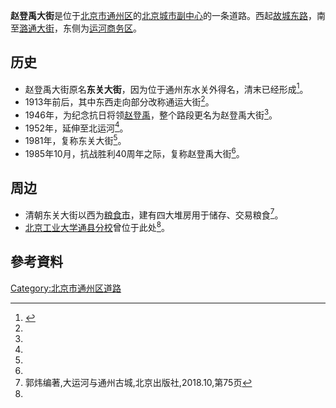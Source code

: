 {{coord|39.9042|N|116.6763577|E|type:landmark|display=title}}
'''赵登禹大街'''是位于[[北京市|北京市]][[通州区_(北京市)|通州区]]的[[北京城市副中心|北京城市副中心]]的一条道路。西起[[故城东路|故城东路]]，南至[[潞通大街|潞通大街]]，东侧为[[运河商务区|运河商务区]]。

==历史==


* 赵登禹大街原名'''东关大街'''，因为位于通州东水关外得名，清末已经形成<ref name="通县地名志">{{cite book |editor=通县地名志编辑委员会 |title=北京市通县地名志 |date=1992-09 |location=北京出版社 |pages=55}}</ref>。
* 1913年前后，其中东西走向部分改称通运大街<ref name="通县地名志" />。
* 1946年，为纪念抗日将领[[赵登禹|赵登禹]]，整个路段更名为赵登禹大街<ref name="通县地名志" />。
* 1952年，延伸至北运河<ref name="通县地名志" />。
* 1981年，复称东关大街<ref name="通县地名志" />。
* 1985年10月，抗战胜利40周年之际，复称赵登禹大街<ref name="通县地名志" />。

==周边==

* 清朝东关大街以西为[[粮食市|粮食市]]，建有四大堆房用于储存、交易粮食<ref>郭炜编著,大运河与通州古城,北京出版社,2018.10,第75页</ref>。
* [[北京工业大学通县分校|北京工业大学通县分校]]曾位于此处<ref name="通县地名志" />。
{{通州城池圖}}

== 參考資料 ==
{{reflist}}
[[Category:北京市通州区道路|Category:北京市通州区道路]]